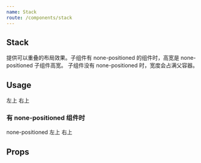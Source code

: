 ```yaml
---
name: Stack
route: /components/stack
---
```



## Stack

提供可以重叠的布局效果。子组件有 none-positioned 的组件时，高宽是 none-positioned 子组件高宽。
子组件没有 none-positioned 时，宽度会占满父容器。

## Usage

<Playground>
  <Container width="200px" height="200px" color="#ececec">
    <Stack>
      <Positioned top="0px" left="0px">左上</Positioned>
      <Positioned top="0px" right="0px">右上</Positioned>
    </Stack>
  </Container>
</Playground>

### 有 none-positioned 组件时

<Playground>
  <Container width="200px" height="200px" color="#ececec">
    <Stack>
      <Container width="100px" height="100px">none-positioned</Container>
      <Positioned top="0px" left="0px">左上</Positioned>
      <Positioned top="0px" right="0px">右上</Positioned>
    </Stack>
  </Container>
</Playground>

## Props

<Props of={Stack} />
